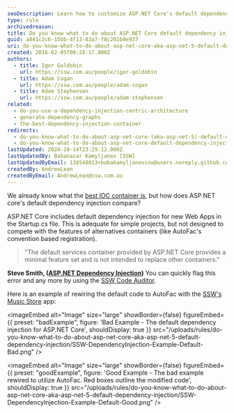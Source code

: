```yaml
---
seoDescription: Learn how to customize ASP.NET Core's default dependency injection for a more robust and scalable architecture.
type: rule
archivedreason:
title: Do you know what to do about ASP.NET Core default dependency injection?
guid: a841c2c6-15bb-4f13-83a7-f8c201b0e937
uri: do-you-know-what-to-do-about-asp-net-core-aka-asp-net-5-default-dependency-injection
created: 2016-02-05T00:28:17.000Z
authors:
  - title: Igor Goldobin
    url: https://ssw.com.au/people/igor-goldobin
  - title: Adam Cogan
    url: https://ssw.com.au/people/adam-cogan
  - title: Adam Stephensen
    url: https://ssw.com.au/people/adam-stephensen
related:
  - do-you-use-a-dependency-injection-centric-architecture
  - generate-dependency-graphs
  - the-best-dependency-injection-container
redirects:
  - do-you-know-what-to-do-about-asp-net-core-(aka-asp-net-5)-default-dependency-injection
  - do-you-know-what-to-do-about-asp-net-core-default-dependency-injection
lastUpdated: 2024-10-14T23:29:12.000Z
lastUpdatedBy: Babanazar Kamyljanov [SSW]
lastUpdatedByEmail: 138548013+babakamyljanovssw@users.noreply.github.com
createdBy: AndrewLean
createdByEmail: AndrewLean@ssw.com.au
---
```


We already know what the [best IOC container is](/the-best-dependency-injection-container), but how does ASP.NET core's default dependency injection compare?

ASP.NET Core includes default dependency injection for new Web Apps in the Startup.cs file. This is adequate for simple projects, but not designed to compete with the features of alternatives containers (like AutoFac's convention based registration).

> "The default services container provided by ASP.NET Core provides a minimal feature set and is not intended to replace other containers."

**Steve Smith, ([ASP.NET Dependency Injection](https://docs.microsoft.com/en-us/aspnet/core/fundamentals/dependency-injection?view=aspnetcore-5.0))**
You can quickly flag this error and any more by using the [SSW Code Auditor](https://codeauditor.com/).

Here is an example of rewiring the default code to AutoFac with the [SSW's Music Store](https://github.com/SSWConsulting/enterprise-musicstore-ui-angular2) app:

<imageEmbed
  alt="Image"
  size="large"
  showBorder={false}
  figureEmbed={{
    preset: "badExample",
    figure: 'Bad Example - The default dependency injection for ASP.NET Core',
    shouldDisplay: true
  }}
  src="/uploads/rules/do-you-know-what-to-do-about-asp-net-core-aka-asp-net-5-default-dependency-injection/SSW-DependencyInjection-Example-Default-Bad.png"
/>

<imageEmbed
  alt="Image"
  size="large"
  showBorder={false}
  figureEmbed={{
    preset: "goodExample",
    figure: 'Good Example - The bad example rewired to utilize AutoFac. Red boxes outline the modified code',
    shouldDisplay: true
  }}
  src="/uploads/rules/do-you-know-what-to-do-about-asp-net-core-aka-asp-net-5-default-dependency-injection/SSW-DependencyInjection-Example-Default-Good.png"
/>
